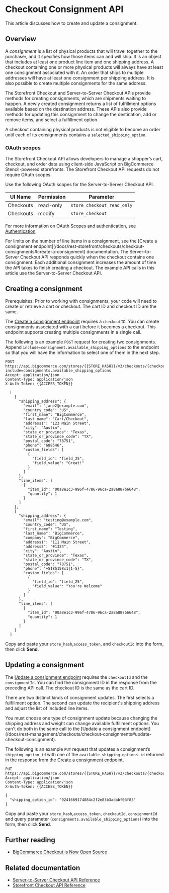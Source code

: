 # Checkout Consignment API

 

This article discusses how to create and update a consignment.

## Overview
A _consignment_ is a list of physical products that will travel together to the purchaser, and it specifies how those items can and will ship. It is an object that includes at least one product line item and one shipping address. A checkout containing one or more physical products will always have at least one consignment associated with it. An order that ships to multiple addresses will have at least one consignment per shipping address. It is also possible to create multiple consignments for the same address.

The Storefront Checkout and Server-to-Server Checkout APIs provide methods for creating consignments, which are shipments waiting to happen.  A newly created consignment returns a list of fulfillment options available based on the destination address.  These APIs also provide methods for updating this consignment to change the destination, add or remove items, and select a fulfillment option. 

A checkout containing physical products is not eligible to become an order until each of its consignments contains a `selected_shipping_option`.

### OAuth scopes

<Callout type="info">
  The Storefront Checkout API allows developers to manage a shopper’s cart, checkout, and order data using client-side JavaScript on BigCommerce Stencil-powered storefronts. The Storefront Checkout API requests do not require OAuth scopes.
</Callout>  


Use the following OAuth scopes for the Server-to-Server Checkout API.

| UI Name  | Permission | Parameter                     |
|----------|------------|-------------------------------|
| Checkouts | read-only  | `store_checkout_read_only`    |
| Checkouts | modify     | `store_checkout`              |

For more information on OAuth Scopes and authentication, see [Authentication](/api-docs/getting-started/authentication).

<Callout type="info">
  For limits on the number of line items in a consignment, see the [Create a consignment endpoint](/docs/rest-storefront/checkouts/checkout-consignments#create-a-consignment) documentation.
  The Server-to-Server Checkout API responds quickly when the checkout contains one consignment.  Each additional consignment increases the amount of time the API takes to finish creating a checkout. The example API calls in this article use the Server-to-Server Checkout API.
</Callout>
  




## Creating a consignment



<Callout type="info">
  Prerequisites: Prior to working with consignments, your code will need to create or retrieve a cart or checkout.  The cart ID and checkout ID are the same.
</Callout>


The [Create a consignment endpoint](/docs/rest-storefront/checkouts/checkout-consignments#create-a-consignment) requires a `checkoutID`.  You can create consignments associated with a cart before it becomes a checkout.  This endpoint supports creating multiple consignments in a single call.

The following is an example `POST` request for creating two consignments. Append `include=consignment.available_shipping_options` to the endpoint so that you will have the information to select one of them in the next step.

  
```http filename="Example request: Create a consignment" showLineNumbers copy
POST https://api.bigcommerce.com/stores/{{STORE_HASH}}/v3/checkouts/{checkoutId}/consignments?include=consignments.available_shipping_options
Accept: application/json
Content-Type: application/json
X-Auth-Token: {{ACCESS_TOKEN}}

  [
    {
      "shipping_address": {
        "email": "jane2@example.com",
        "country_code": "US",
        "first_name": "BigCommerce",
        "last_name": "Cart/Checkout",
        "address1": "123 Main Street",
        "city": "Austin",
        "state_or_province": "Texas",
        "state_or_province_code": "TX",
        "postal_code": "78751",
        "phone": "688546",
        "custom_fields": [
          {
            "field_id": "field_25",
            "field_value": "Great!"
          }
        ]
      },
      "line_items": [
        {
          "item_id": "00a8e1c3-996f-4786-96ca-2a8a887b6648",
          "quantity": 1
        }
      ]
    },
    {
      "shipping_address": {
        "email": "testing@example.com",
        "country_code": "US",
        "first_name": "Testing",
        "last_name": "BigCommerce",
        "company": "BigCommerce",
        "address1": "111 Main Street",
        "address2": "#1324",
        "city": "Austin",
        "state_or_province": "Texas",
        "state_or_province_code": "TX",
        "postal_code": "78751",
        "phone": "+5185158x1{1-5}",
        "custom_fields": [
          {
            "field_id": "field_25",
            "field_value": "You're Welcome"
          }
        ]
      },
      "line_items": [
        {
          "item_id": "00a8e1c3-996f-4786-96ca-2a8a887b6648",
          "quantity": 1
        }
      ]
    }
  ]

```


Copy and paste your `store_hash`,`access_token`, and `checkoutId` into the form, then click **Send**.

## Updating a consignment

The [Update a consignment endpoint](/docs/rest-storefront/checkouts/checkout-consignments#update-a-consignment) requires the `checkoutId` and the `consignmentId`. You can find the consignment ID in the response from the preceding API call. The checkout ID is the same as the cart ID.

There are two distinct kinds of consignment updates. The first selects a fulfillment option. The second can update the recipient's shipping address and adjust the list of included line items. 

<Callout type="warning">
  You must choose one type of consignment update because changing the shipping address and weight can change available fulfillment options. You can't do both in the same call to the [Update a consignment endpoint](/docs/rest-management/checkouts/checkout-consignments#update-checkout-consignment).
</Callout>



The following is an example `PUT` request that updates a consignment’s `shipping_option_id` with one of the `available_shipping_options.id` returned in the response from the [Create a consignment endpoint](/docs/rest-management/checkouts/checkout-consignments#add-consignment-to-checkout).

```http filename="Example request: Update a consignment" showLineNumbers copy
PUT https://api.bigcommerce.com/stores/{{STORE_HASH}}/v3/checkouts/{checkoutId}/consignments/{consignmentId}
Accept: application/json
Content-Type: application/json
X-Auth-Token: {{ACCESS_TOKEN}}

{
  "shipping_option_id": "9241669174884c2f2e83b3adabf03f83"
}

```

Copy and paste your `store_hash`,`access_token`, `checkoutId`, `consignmentId` and query parameter (`consignments.available_shipping_options`) into the form, then click **Send**.

## Further reading

* [BigCommerce Checkout is Now Open Source](https://medium.com/bigcommerce-developer-blog/bigcommerce-checkout-is-now-open-source-39e823bc5b3b)


## Related documentation

* [Server-to-Server Checkout API Reference](/docs/rest-management/checkouts)
* [Storefront Checkout API Reference](/docs/rest-storefront/checkouts)
